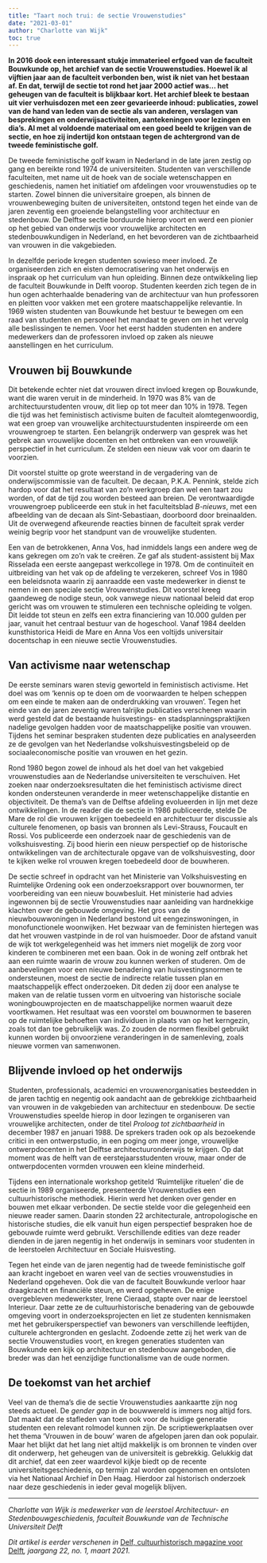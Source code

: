 ```yaml
---
title: "Taart noch trui: de sectie Vrouwenstudies"
date: "2021-03-01"
author: "Charlotte van Wijk"
toc: true
---
```


**In 2016 dook een interessant stukje immaterieel erfgoed van de faculteit Bouwkunde op, het archief van de sectie Vrouwenstudies. Hoewel ik al vijftien jaar aan de faculteit verbonden ben, wist ik niet van het bestaan af. En dat, terwijl de sectie tot rond het jaar 2000 actief was… het geheugen van de faculteit is blijkbaar kort. Het archief bleek te bestaan uit vier verhuisdozen met een zeer gevarieerde inhoud: publicaties, zowel van de hand van leden van de sectie als van anderen, verslagen van besprekingen en onderwijsactiviteiten, aantekeningen voor lezingen en dia’s. Al met al voldoende materiaal om een goed beeld te krijgen van de sectie, en hoe zij indertijd kon ontstaan tegen de achtergrond van de tweede feministische golf.**

De tweede feministische golf kwam in Nederland in de late jaren zestig op gang en bereikte rond 1974 de universiteiten. Studenten van verschillende faculteiten, met name uit de hoek van de sociale wetenschappen en geschiedenis, namen het initiatief om afdelingen voor vrouwenstudies op te starten. Zowel binnen die universitaire groepen, als binnen de vrouwenbeweging buiten de universiteiten, ontstond tegen het einde van de jaren zeventig een groeiende belangstelling voor architectuur en stedenbouw. De Delftse sectie borduurde hierop voort en werd een pionier op het gebied van onderwijs voor vrouwelijke architecten en stedenbouwkundigen in Nederland, en het bevorderen van de zichtbaarheid van vrouwen in die vakgebieden.

In dezelfde periode kregen studenten sowieso meer invloed. Ze organiseerden zich en eisten democratisering van het onderwijs en inspraak op het curriculum van hun opleiding. Binnen deze ontwikkeling liep de faculteit Bouwkunde in Delft voorop. Studenten keerden zich tegen de in hun ogen achterhaalde benadering van de architectuur van hun professoren en pleitten voor vakken met een grotere maatschappelijke relevantie. In 1969 wisten studenten van Bouwkunde het bestuur te bewegen om een raad van studenten en personeel het mandaat te geven om in het vervolg alle beslissingen te nemen. Voor het eerst hadden studenten en andere medewerkers dan de professoren invloed op zaken als nieuwe aanstellingen en het curriculum.

## Vrouwen bij Bouwkunde

Dit betekende echter niet dat vrouwen direct invloed kregen op Bouwkunde, want die waren veruit in de minderheid. In 1970 was 8% van de architectuurstudenten vrouw, dit liep op tot meer dan 10% in 1978. Tegen die tijd was het feministisch activisme buiten de faculteit alomtegenwoordig, wat een groep van vrouwelijke architectuurstudenten inspireerde om een vrouwengroep te starten. Een belangrijk onderwerp van gesprek was het gebrek aan vrouwelijke docenten en het ontbreken van een vrouwelijk perspectief in het curriculum. Ze stelden een nieuw vak voor om daarin te voorzien.

Dit voorstel stuitte op grote weerstand in de vergadering van de onderwijscommissie van de faculteit. De decaan, P.K.A. Pennink, stelde zich hardop voor dat het resultaat van zo’n werkgroep dan wel een taart zou worden, of dat de tijd zou worden besteed aan breien. De verontwaardigde vrouwengroep publiceerde een stuk in het faculteitsblad _B-nieuws_, met een afbeelding van de decaan als Sint-Sebastiaan, doorboord door breinaalden. Uit de overwegend afkeurende reacties binnen de faculteit sprak verder weinig begrip voor het standpunt van de vrouwelijke studenten.

Een van de betrokkenen, Anna Vos, had inmiddels langs een andere weg de kans gekregen om zo’n vak te creëren. Ze gaf als student-assistent bij Max Risselada een eerste aangepast werkcollege in 1978. Om de continuïteit en uitbreiding van het vak op de afdeling te verzekeren, schreef Vos in 1980 een beleidsnota waarin zij aanraadde een vaste medewerker in dienst te nemen in een speciale sectie Vrouwenstudies. Dit voorstel kreeg gaandeweg de nodige steun, ook vanwege nieuw nationaal beleid dat erop gericht was om vrouwen te stimuleren een technische opleiding te volgen. Dit leidde tot steun en zelfs een extra financiering van 10.000 gulden per jaar, vanuit het centraal bestuur van de hogeschool. Vanaf 1984 deelden kunsthistorica Heidi de Mare en Anna Vos een voltijds universitair docentschap in een nieuwe sectie Vrouwenstudies.

## Van activisme naar wetenschap

De eerste seminars waren stevig geworteld in feministisch activisme. Het doel was om ‘kennis op te doen om de voorwaarden te helpen scheppen om een einde te maken aan de onderdrukking van vrouwen’. Tegen het einde van de jaren zeventig waren talrijke publicaties verschenen waarin werd gesteld dat de bestaande huisvestings- en stadsplanningspraktijken nadelige gevolgen hadden voor de maatschappelijke positie van vrouwen. Tijdens het seminar bespraken studenten deze publicaties en analyseerden ze de gevolgen van het Nederlandse volkshuisvestingsbeleid op de sociaaleconomische positie van vrouwen en het gezin.

Rond 1980 begon zowel de inhoud als het doel van het vakgebied vrouwenstudies aan de Nederlandse universiteiten te verschuiven. Het zoeken naar onderzoeksresultaten die het feministisch activisme direct konden ondersteunen veranderde in meer wetenschappelijke distantie en objectiviteit. De thema’s van de Delftse afdeling evolueerden in lijn met deze ontwikkelingen. In de reader die de sectie in 1986 publiceerde, stelde De Mare de rol die vrouwen krijgen toebedeeld en architectuur ter discussie als culturele fenomenen, op basis van bronnen als Levi-Strauss, Foucault en Rossi. Vos publiceerde een onderzoek naar de geschiedenis van de volkshuisvesting. Zij bood hierin een nieuw perspectief op de historische ontwikkelingen van de architecturale opgave van de volkshuisvesting, door te kijken welke rol vrouwen kregen toebedeeld door de bouwheren.

De sectie schreef in opdracht van het Ministerie van Volkshuisvesting en Ruimtelijke Ordening ook een onderzoeksrapport over bouwnormen, ter voorbereiding van een nieuw bouwbesluit. Het ministerie had advies ingewonnen bij de sectie Vrouwenstudies naar aanleiding van hardnekkige klachten over de gebouwde omgeving. Het gros van de nieuwbouwwoningen in Nederland bestond uit eengezinswoningen, in monofunctionele woonwijken. Het bezwaar van de feministen hiertegen was dat het vrouwen vastpinde in de rol van huismoeder. Door de afstand vanuit de wijk tot werkgelegenheid was het immers niet mogelijk de zorg voor kinderen te combineren met een baan. Ook in de woning zelf ontbrak het aan een ruimte waarin de vrouw zou kunnen werken of studeren. Om de aanbevelingen voor een nieuwe benadering van huisvestingsnormen te ondersteunen, moest de sectie de indirecte relatie tussen plan en maatschappelijk effect onderzoeken. Dit deden zij door een analyse te maken van de relatie tussen vorm en uitvoering van historische sociale woningbouwprojecten en de maatschappelijke normen waaruit deze voortkwamen. Het resultaat was een voorstel om bouwnormen te baseren op de ruimtelijke behoeften van individuen in plaats van op het kerngezin, zoals tot dan toe gebruikelijk was. Zo zouden de normen flexibel gebruikt kunnen worden bij onvoorziene veranderingen in de samenleving, zoals nieuwe vormen van samenwonen.

## Blijvende invloed op het onderwijs

Studenten, professionals, academici en vrouwenorganisaties besteedden in de jaren tachtig en negentig ook aandacht aan de gebrekkige zichtbaarheid van vrouwen in de vakgebieden van architectuur en stedenbouw. De sectie Vrouwenstudies speelde hierop in door lezingen te organiseren van vrouwelijke architecten, onder de titel _Proloog tot zichtbaarheid_ in december 1987 en januari 1988. De sprekers traden ook op als bezoekende critici in een ontwerpstudio, in een poging om meer jonge, vrouwelijke ontwerpdocenten in het Delftse architectuuronderwijs te krijgen. Op dat moment was de helft van de eerstejaarsstudenten vrouw, maar onder de ontwerpdocenten vormden vrouwen een kleine minderheid.

Tijdens een internationale workshop getiteld ‘Ruimtelijke rituelen’ die de sectie in 1989 organiseerde, presenteerde Vrouwenstudies een cultuurhistorische methodiek. Hierin werd het denken over gender en bouwen met elkaar verbonden. De sectie stelde voor die gelegenheid een nieuwe reader samen. Daarin stonden 22 architecturale, antropologische en historische studies, die elk vanuit hun eigen perspectief bespraken hoe de gebouwde ruimte werd gebruikt. Verschillende edities van deze reader dienden in de jaren negentig in het onderwijs in seminars voor studenten in de leerstoelen Architectuur en Sociale Huisvesting.

Tegen het einde van de jaren negentig had de tweede feministische golf aan kracht ingeboet en waren veel van de secties vrouwenstudies in Nederland opgeheven. Ook die van de faculteit Bouwkunde verloor haar draagkracht en financiële steun, en werd opgeheven. De enige overgebleven medewerkster, Irene Cieraad, stapte over naar de leerstoel Interieur. Daar zette ze de cultuurhistorische benadering van de gebouwde omgeving voort in onderzoeksprojecten en liet ze studenten kennismaken met het gebruikersperspectief van bewoners van verschillende leeftijden, culturele achtergronden en geslacht. Zodoende zette zij het werk van de sectie Vrouwenstudies voort, en kregen generaties studenten van Bouwkunde een kijk op architectuur en stedenbouw aangeboden, die breder was dan het eenzijdige functionalisme van de oude normen.

## De toekomst van het archief

Veel van de thema’s die de sectie Vrouwenstudies aankaartte zijn nog steeds actueel. De _gender_ _gap_ in de bouwwereld is immers nog altijd fors. Dat maakt dat de stafleden van toen ook voor de huidige generatie studenten een relevant rolmodel kunnen zijn. De scriptiewerkplaatsen over het thema ‘Vrouwen in de bouw’ waren de afgelopen jaren dan ook populair. Maar het blijkt dat het lang niet altijd makkelijk is om bronnen te vinden over dit onderwerp, het geheugen van de universiteit is gebrekkig. Gelukkig dat dit archief, dat een zeer waardevol kijkje biedt op de recente universiteitsgeschiedenis, op termijn zal worden opgenomen en ontsloten via het Nationaal Archief in Den Haag. Hierdoor zal historisch onderzoek naar deze geschiedenis in ieder geval mogelijk blijven.

---

_Charlotte van Wijk is medewerker van de leerstoel_ _Architectuur- en Stedenbouwgeschiedenis, faculteit Bouwkunde van de Technische Universiteit Delft_

_Dit artikel is eerder verschenen in_ [Delf, cultuurhistorisch magazine voor Delft](https://delfia-batavorum.nl/publicaties/delf)_, jaargang 22, no. 1, maart 2021._
